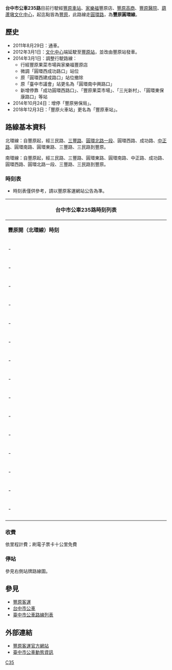 {{Infobox bus route
| number          = 台中市公車235路
| bgcolor         = white
| fontcolor       = gray
| image           = 
| manager         = [[臺中市政府交通局|臺中市政府交通局]]<br>公共運輸處
| operator        = [[豐原客運|豐原客運]]
| garage          = 
| garage1         = 
| vehicle         = 
| start           = [[豐原客運豐原站|豐原]]
| via             = 新惠生醫院<br>[[勞動部勞工保險局|勞保局]]臺中市第二辦事處<br>豐原果菜市場<br>[[家樂福|家樂福]]豐原店<br>[[臺中市立豐原商業高級中等學校|豐原高商]]<br>[[衛生福利部豐原醫院|豐原醫院]]<br>[[葫蘆墩文化中心|葫蘆墩文化中心]]<br>葫蘆墩防災公園
| end             = 豐原
| length          = 8.5公里
| otherroutes     = 
| compete         = 
| level           = 北環線：<br>06:00-22:30<br/>南環線：<br>06:20-22:00
| frequency       = 固定班次
| time            = 約20-30分
| fare            = 依里程計費
}}

'''台中市公車235路'''目前行駛經[[豐原車站_(台灣)|豐原車站]]、[[家樂福|家樂福]]豐原店、[[臺中市立豐原商業高級中等學校|豐原高商]]、[[衛生福利部豐原醫院|豐原醫院]]、[[臺中市葫蘆墩文化中心|葫蘆墩文化中心]]，起迄點皆為[[豐原客運豐原站|豐原]]，此路線走[[圓環路_(豐原區)|圓環路]]，為'''豐原圓環線'''。

==歷史==
*2011年8月29日：通車。
*2012年3月1日：[[葫蘆墩文化中心|文化中心]]端延駛至[[豐原客運豐原站|豐原站]]，並改由豐原站發車。
*2014年3月1日：調整行駛路線：
**行經豐原果菜市場與家樂福豐原店
**微調「圓環西成功路口」站位
**原「圓環西建成路口」站位撤除
**原「臺中市議會」站更名為「圓環南中興路口」
**新增停靠「成功圓環西路口」、「豐原果菜市場」、「三光新村」、「圓環東保康路口」等站
*2014年10月24日：增停「豐原勞保局」。
*2018年12月3日：「豐原火車站」更名為「豐原車站」。

==路線基本資料==
{{BS-map
|title=臺中市公車235路站牌
|legend=0
|lua=1
|map=
[[豐原客運豐原站|豐原]]（北）! !KHSTa~~[[豐原客運豐原站|豐原]]（南）
[[File:ROC_Taiwan_Railways_Administration_Logo.svg|20px]][[豐原車站_(台灣)|豐原車站]]（北）! !HST~~[[豐原車站_(台灣)|豐原車站]]（南）
''北環線（逆時針方向）''! !BS2+l\BS2+r~~''南環線（順時針方向）''
新惠生醫院! !HST\STR~~
大湳里活動中心! !HST\HST~~北環福德祠
圓環北中山路口! !HST\HST~~圓環北大順街口
圓環西成功路口! !HST\HST~~圓環北角潭路口
成功圓環西路口! !HST\HST~~圓環東水源路口
豐原勞保局! !HST\HST~~葫蘆墩文化中心
豐原果菜市場! !HST\HST~~圓環東向陽路口
三光新村! !HST\HST~~圓環東同安街口
圓環南中正路口! !HST\HST~~圓環東南陽路口
圓環南永安街口! !HST\HST~~圓環東安康路口
圓環南中興路口! !HST\HST~~圓環東田心路口
圓環南中山路口! !HST\HST~~圓環東自強南街口
STRl\STRr
}}

北環線：自豐原起，經三民路、[[三豐路_(台中市)|三豐路]]、[[圓環路_(豐原區)|圓環北路一段]]、圓環西路、成功路、[[中正路_(豐原區)|中正路]]、圓環南路、圓環東路、三豐路、三民路到豐原。

南環線：自豐原起，經三民路、三豐路、圓環東路、圓環南路、中正路、成功路、圓環西路、圓環北路一段、三豐路、三民路到豐原。

===時刻表===
*時刻表僅供參考，請以豐原客運網站公告為準。
{| class="wikitable collapsible collapsed" style="width:50%;text-align:center"
|-style="text-align:center;"
! colspan="4" style="text-align:center" | 台中市公車235路時刻列表
|-style="background:green; color:snow"
|style="width:10%"|'''豐原開（北環線）時刻'''||style="width:15%"|'''豐原開（北環線）備註''' ||style="width:10%"|'''豐原開（南環線）時刻'''||style="width:15%"|'''豐原開（南環線）備註'''  
|-
| - || - || 06:40 ||-
|-
| - || - || 07:20 ||-
|-
| - || - || 08:00 || -
|-
| - || - || 08:40 || -
|-
| - || - || 09:40 || -
|-
| - || - || 10:40 || -
|-
| - || - || 11:10 || -
|-
| - || - || 11:40 || -
|-
| - || - || 12:20 || -
|-
| - || - || 16:00 || -
|-
| - || - || 16:40 || -
|-
| - || - || 17:20 || -
|-
| - || - || 18:00 || -
|-
| - || - || 18:40 || -
|-
| - || - || 19:30 || -
|-
|}

===收費===
依里程計費；刷電子票卡十公里免費

===停站===
參見右側站牌路線圖。

== 參見 ==

* [[豐原客運|豐原客運]]
* [[台中市公車|台中市公車]]
* [[臺中市公車路線列表|臺中市公車路線列表]]

==外部連結==
*[http://www.fybus.com.tw 豐原客運官方網站] {{Wayback|url=http://www.fybus.com.tw/ |date=20190704213901 }} 
*[http://citybus.taichung.gov.tw/ebus 臺中市公車動態資訊] {{Wayback|url=http://citybus.taichung.gov.tw/ebus |date=20210628133542 }}

{{臺中市市區公車}}

[[Category:台中市公車路線|C35]]